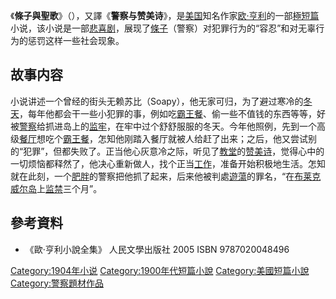 《'''條子與聖歌'''》（{{lang|en|The Cop and the Anthem}}），又譯《'''警察与赞美诗'''》，是[[美国|美国]]知名作家[[欧·亨利|欧·亨利]]的一部[[極短篇|極短篇]]小说，该小说是一部[[悲喜剧|悲喜剧]]，展现了[[條子|條子]]（警察）对犯罪行为的“容忍”和对无辜行为的惩罚这样一些社会现象。

== 故事内容 ==
小说讲述一个曾经的街头无赖苏比（Soapy），他无家可归，为了避过寒冷的[[冬天|冬天]]，每年他都会干一些小犯罪的事，例如吃[[霸王餐|霸王餐]]、偷一些不值钱的东西等等，好被[[警察|警察]]给抓进岛上的[[监牢|监牢]]，在牢中过个舒舒服服的冬天。今年他照例，先到一个高级[[餐厅|餐厅]]想吃个[[霸王餐|霸王餐]]，怎知他刚踏入餐厅就被人给赶了出来；之后，他又尝试别的“犯罪”，但都失败了。正当他心灰意冷之际，听见了[[教堂|教堂]]的[[赞美诗|赞美诗]]，觉得心中的一切烦恼都释然了，他决心重新做人，找个正当[[工作|工作]]，准备开始积极地生活。怎知就在此刻，一个[[肥胖|肥胖]]的警察把他抓了起来，后来他被判處[[遊蕩|遊蕩]]的罪名，“在[[布莱克威尔岛|布莱克威尔岛]]上[[监禁|监禁]]三个月”。

== 參考資料 ==
*《歐‧亨利小說全集》 人民文學出版社 2005 ISBN 9787020048496

[[Category:1904年小说|Category:1904年小说]]
[[Category:1900年代短篇小說|Category:1900年代短篇小說]]
[[Category:美國短篇小說|Category:美國短篇小說]]
[[Category:警察題材作品|Category:警察題材作品]]
